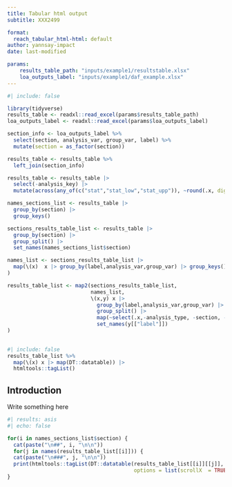 ```yaml
---
title: Tabular html output
subtitle: XXX2499

format:
  reach_tabular_html-html: default
author: yannsay-impact
date: last-modified

params: 
    results_table_path: "inputs/example1/resultstable.xlsx"
    loa_outputs_label: "inputs/example1/daf_example.xlsx"
---
```

```r
#| include: false

library(tidyverse)
results_table <- readxl::read_excel(params$results_table_path)
loa_outputs_label <- readxl::read_excel(params$loa_outputs_label)

section_info <- loa_outputs_label %>% 
  select(section, analysis_var, group_var, label) %>% 
  mutate(section = as_factor(section))

results_table <- results_table %>% 
  left_join(section_info)

results_table <- results_table |>
  select(-analysis_key) |>
  mutate(across(any_of(c("stat","stat_low","stat_upp")), ~round(.x, digits =2)))

names_sections_list <- results_table |>
  group_by(section) |>
  group_keys()

sections_results_table_list <- results_table |>
  group_by(section) |>
  group_split() |>
  set_names(names_sections_list$section)

names_list <- sections_results_table_list |>
  map(\(x)  x |> group_by(label,analysis_var,group_var) |> group_keys()
)

results_table_list <- map2(sections_results_table_list, 
                           names_list,
                           \(x,y) x |>
                             group_by(label,analysis_var,group_var) |>
                             group_split() |>
                             map(~select(.x,-analysis_type, -section, -label)) |>
                             set_names(y[["label"]])
)
  
```
```r
#| include: false
results_table_list %>%
  map(\(x) x |> map(DT::datatable)) |> 
  htmltools::tagList()

```

::: {.panel-tabset}

## Introduction

Write something here

```r
#| results: asis
#| echo: false

for(i in names_sections_list$section) {
  cat(paste("\n##", i, "\n\n"))
  for(j in names(results_table_list[[i]])) {
  cat(paste("\n###", j, "\n\n"))
  print(htmltools::tagList(DT::datatable(results_table_list[[i]][[j]],
                                         options = list(scrollX  = TRUE))))}
}
```

:::
